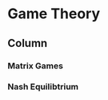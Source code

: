 Game Theory {data-navmenu="Game Theory"}
=======================================

Column {.tabset}
---------------------------  
  
### Matrix Games


### Nash Equilibtrium